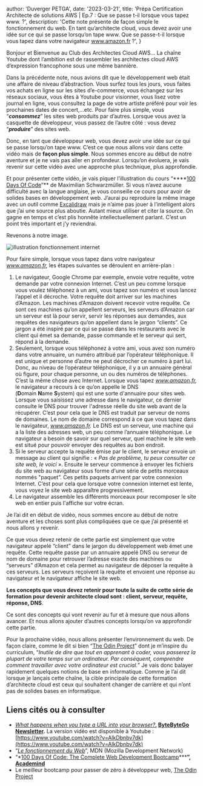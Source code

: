 
  author: 'Duverger PETGA',
  date: '2023-03-21',
  title: 'Prépa Certification Architecte de solutions AWS | Ep.7 : Que se passe t-il lorsque vous tapez www. ?',
  description:
    'Cette note présente de façon simple le fonctionnement du web. En tant qu’architecte cloud, vous devez avoir une idée sur ce qui se passe lorsqu’on tape www. Que se passe-t-il lorsque vous tapez dans votre navigateur www.amazon.fr ?',
}



Bonjour et Bienvenue au Club des Architectes Cloud AWS… La chaîne Youtube dont l’ambition est de rassembler les architectes cloud AWS d’expression francophone sous une même bannière. 

Dans la précédente note, nous avions dit que le développement web était une affaire de niveau d’abstraction. Vous surfez tous les jours, vous faites vos achats en ligne sur les sites d’e-commerce, vous échangez sur les réseaux sociaux, vous êtes à Youtube pour visionner, vous lisez votre journal en ligne, vous consultez la page de votre artiste préféré pour voir les prochaines dates de concert,…etc.  Pour faire plus simple, vous “***consommez***” les sites web produits par d’autres. Lorsque vous avez la casquette de développeur, vous passez de l’autre côté : vous devez “***produire***” des sites web.

Donc, en tant que développeur web, vous devez avoir une idée sur ce qui se passe lorsqu’on tape www. C’est ce que nous allons voir dans cette vidéo mais de **façon plus simple**. Nous sommes encore au début de notre aventure et je ne vais pas aller en profondeur. Lorsqu’on évoluera, je vais revenir sur cette vidéo avec une approche plus technique, plus approfondie.

Et pour présenter cette vidéo, je vais piquer l’illustration du cours “****[100 Days Of Code](https://pro.academind.com/p/web-development-2022-the-complete-guide)”** de Maximilian Schwarzmüller. Si vous n’avez aucune difficulté avec la langue anglaise, je vous conseille ce cours pour avoir de solides bases en développement web. J’aurai pu reproduire la même image avec un outil comme [Excalidraw](https://excalidraw.com/) mais je n’aime pas jouer à l’intelligent alors que j’ai une source plus aboutie. Autant mieux utiliser et citer la source. On gagne en temps et c’est plis honnête intellectuellement parlant. C’est un point très important et j’y reviendrai.

Revenons à notre image.

<Image src={howWebWorks} alt="illustration fonctionnement internet" />

Pour faire simple, lorsque vous tapez dans votre navigateur *www.amazon.fr,* les étapes suivantes se déroulent en arrière-plan : 

1. Le navigateur, Google Chrome par exemple, envoie votre requête, votre demande par votre connexion Internet. C’est un peu comme lorsque vous voulez téléphonez à un ami, vous tapez son numéro et vous lancez l’appel et il décroche. Votre requête doit arriver sur les machines d’Amazon. Les machines d’Amazon doivent recevoir votre requête. Ce sont ces machines qu’on appellent serveurs, les serveurs d’Amazon car un serveur est là pour servir, servir les réponses aux demandes, aux requêtes des navigateurs qu’on appellent dans le jargon “clients”. Ce jargon a été inspiré par ce qui se passe dans les restaurants avec le client qui émet sa demande, passe commande et le serveur qui sert, répond à la demande.
2. Seulement, lorsque vous téléphonez à votre ami, vous avez son numéro dans votre annuaire, un numéro attribué par l’opérateur téléphonique. Il est unique et personne d’autre ne peut décrocher ce numéro à part lui. Donc, au niveau de l’opérateur téléphonique, il y a un annuaire général où figure, pour chaque personne, un ou des numéros de téléphones. C’est la même chose avec Internet. Lorsque vous tapez *www.amazon.fr,* le navigateur a recours à ce qu’on appelle le DNS (**D**omain **N**ame **S**ystem) qui est une sorte d'annuaire pour sites web. Lorsque vous saisissez une adresse dans le navigateur, ce dernier consulte le DNS pour trouver l'adresse réelle du site web avant de la récupérer. C’est pour cela que le DNS est traduit par serveur de noms de domaines. Le nom de domaine correspond à ce que vous tapez dans le navigateur, *www.amazon.fr.* Le DNS est un serveur, une machine qui a la liste des adresses web, un peu comme l’annuaire téléphonique. Le navigateur a besoin de savoir sur quel serveur, quel machine le site web est situé pour pouvoir envoyer des requêtes au bon endroit.
3. Si le serveur accepte la requête émise par le client, le serveur envoie un message au client qui signifie : « *Pas de problème, tu peux consulter ce site web, le voici* ». Ensuite le serveur commence à envoyer les fichiers du site web au navigateur sous forme d'une série de petits morceaux nommés "paquet”. Ces petits paquets arrivent par votre connexion Internet. C’est pour cela que lorsque votre connexion internet est lente, vous voyez le site web apparaître progressivement. 
4. Le navigateur assemble les différents morceaux pour recomposer le site web en entier puis l'affiche sur votre écran.

Je l’ai dit en début de vidéo, nous sommes encore au début de notre aventure et les choses sont plus compliquées que ce que j’ai présenté et nous allons y revenir. 

Ce que vous devez retenir de cette partie est simplement que votre navigateur appelé “client” dans le jargon du développement web émet une requête. Cette requête passe par un annuaire appelé DNS ou serveur de nom de domaine pour retrouver l’adresse exacte des machines ou “serveurs” d’Amazon et cela permet au navigateur de déposer la requête à ces serveurs. Les serveurs reçoivent la requête et envoient une réponse au navigateur et le navigateur affiche le site web.

**Les concepts que vous devez retenir pour toute la suite de cette série de formation pour devenir architecte cloud sont : client, serveur, requête, réponse, DNS**. 

Ce sont des concepts qui vont revenir au fur et à mesure que nous allons avancer. Et nous allons ajouter d’autres concepts lorsqu’on va approfondir cette partie.

Pour la prochaine vidéo, nous allons présenter l’environnement du web. De façon claire, comme le dit si bien “[The Odin Project](https://www.theodinproject.com/lessons/foundations-computer-basics)” dont je m’inspire du curriculum, “*Inutile de dire que tout en apprenant à coder, vous passerez la plupart de votre temps sur un ordinateur. Par conséquent, comprendre comment travailler avec votre ordinateur est crucial.*” Je vais donc balayer rapidement quelques notions de base en informatique. Comme je l’ai dit lorsque je lançais cette chaîne, la cible principale de cette formation d’architecte cloud est ceux qui souhaitent changer de carrière et qui n’ont pas de solides bases en informatique.

## Liens cités ou à consulter

- [*What happens when you type a URL into your browser?*](https://blog.bytebytego.com/p/what-happens-when-you-type-a-url)**, [ByteByteGo Newsletter](https://blog.bytebytego.com/).** La version vidéo est disponible à Youtube : [https://www.youtube.com/watch?v=AlkDbnbv7dk](https://www.youtube.com/watch?v=AlkDbnbv7dk)
- “*[Le fonctionnement du Web](https://developer.mozilla.org/fr/docs/Learn/Getting_started_with_the_web/How_the_Web_works)*”, MDN (Mozilla Development Network)
- “*[100 Days Of Code: The Complete Web Development Bootcamp](https://pro.academind.com/p/web-development-2022-the-complete-guide)*****”, [Academind](https://pro.academind.com/)**
- Le meilleur bootcamp pour passer de zéro à développeur web, [The Odin Project](https://www.theodinproject.com/)